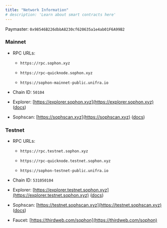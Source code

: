 ```yaml
---
title: "Network Information"
# description: 'Learn about smart contracts here'
---
```


Paymaster: `0x98546B226dbbA8230cf620635a1e4ab01F6A99B2`

### Mainnet

* RPC URLs:

  * `https://rpc.sophon.xyz`

  * `https://rpc-quicknode.sophon.xyz`

  * `https://sophon-mainnet-public.unifra.io`

* Chain ID: `50104`

* Explorer: [https://explorer.sophon.xyz](https://explorer.sophon.xyz) ([docs](https://api-explorer.sophon.xyz/docs))

* Sophscan: [https://sophscan.xyz](https://sophscan.xyz) ([docs](https://docs.sophscan.xyz))

### Testnet

* RPC URLs:

  * `https://rpc.testnet.sophon.xyz`

  * `https://rpc-quicknode.testnet.sophon.xyz`

  * `https://sophon-testnet-public.unifra.io`

* Chain ID: `531050104`

* Explorer: [https://explorer.testnet.sophon.xyz](https://explorer.testnet.sophon.xyz) ([docs](https://api-explorer.sophon.xyz/docs))

* Sophscan: [https://testnet.sophscan.xyz](https://testnet.sophscan.xyz) ([docs](https://docs.sophscan.xyz))

* Faucet: [https://thirdweb.com/sophon](https://thirdweb.com/sophon)